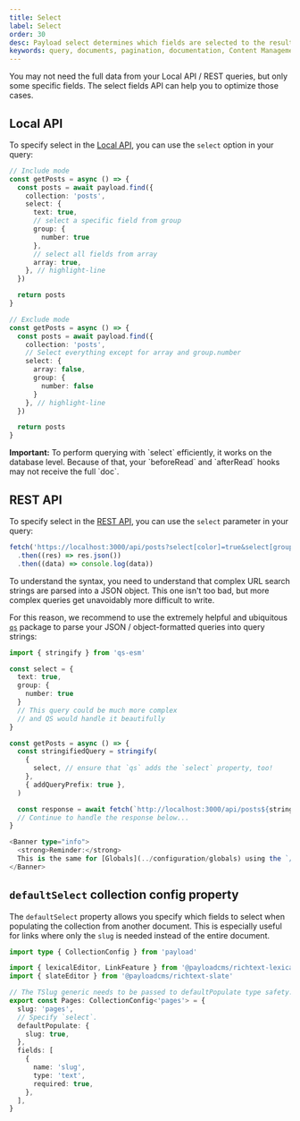 ```yaml
---
title: Select
label: Select
order: 30
desc: Payload select determines which fields are selected to the result.
keywords: query, documents, pagination, documentation, Content Management System, cms, headless, javascript, node, react, nextjs
---
```


You may not need the full data from your Local API / REST queries, but only some specific fields. The select fields API can help you to optimize those cases.

## Local API

To specify select in the [Local API](../local-api/overview), you can use the `select` option in your query:

```ts
// Include mode
const getPosts = async () => {
  const posts = await payload.find({
    collection: 'posts',
    select: {
      text: true,
      // select a specific field from group
      group: {
        number: true
      },
      // select all fields from array
      array: true,
    }, // highlight-line
  })

  return posts
}

// Exclude mode
const getPosts = async () => {
  const posts = await payload.find({
    collection: 'posts',
    // Select everything except for array and group.number
    select: {
      array: false,
      group: {
        number: false
      }
    }, // highlight-line
  })

  return posts
}
```


<Banner type="warning">
  <strong>Important:</strong>
  To perform querying with `select` efficiently, it works on the database level. Because of that, your `beforeRead` and `afterRead` hooks may not receive the full `doc`.
</Banner>


## REST API

To specify select in the [REST API](../rest-api/overview), you can use the `select` parameter in your query:

```ts
fetch('https://localhost:3000/api/posts?select[color]=true&select[group][number]=true') // highlight-line
  .then((res) => res.json())
  .then((data) => console.log(data))
```

To understand the syntax, you need to understand that complex URL search strings are parsed into a JSON object. This one isn't too bad, but more complex queries get unavoidably more difficult to write.

For this reason, we recommend to use the extremely helpful and ubiquitous [`qs`](https://www.npmjs.com/package/qs) package to parse your JSON / object-formatted queries into query strings:

```ts
import { stringify } from 'qs-esm'

const select = {
  text: true,
  group: {
    number: true
  }
  // This query could be much more complex
  // and QS would handle it beautifully
}

const getPosts = async () => {
  const stringifiedQuery = stringify(
    {
      select, // ensure that `qs` adds the `select` property, too!
    },
    { addQueryPrefix: true },
  )

  const response = await fetch(`http://localhost:3000/api/posts${stringifiedQuery}`)
  // Continue to handle the response below...
}

<Banner type="info">
  <strong>Reminder:</strong>
  This is the same for [Globals](../configuration/globals) using the `/api/globals` endpoint.
</Banner>
```


## `defaultSelect` collection config property

The `defaultSelect` property allows you specify which fields to select when populating the collection from another document.
This is especially useful for links where only the `slug` is needed instead of the entire document.

```ts
import type { CollectionConfig } from 'payload'

import { lexicalEditor, LinkFeature } from '@payloadcms/richtext-lexical'
import { slateEditor } from '@payloadcms/richtext-slate'

// The TSlug generic needs to be passed to defaultPopulate type safety.
export const Pages: CollectionConfig<'pages'> = {
  slug: 'pages',
  // Specify `select`.
  defaultPopulate: {
    slug: true,
  },
  fields: [
    {
      name: 'slug',
      type: 'text',
      required: true,
    },
  ],
}
```
